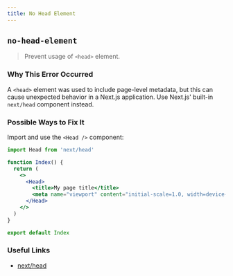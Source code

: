 ```yaml
---
title: No Head Element
---
```


## `no-head-element`

> Prevent usage of `<head>` element.

### Why This Error Occurred

A `<head>` element was used to include page-level metadata, but this can cause unexpected behavior in a Next.js application. Use Next.js' built-in `next/head` component instead.

### Possible Ways to Fix It

Import and use the `<Head />` component:

```jsx filename="pages/index.js"
import Head from 'next/head'

function Index() {
  return (
    <>
      <Head>
        <title>My page title</title>
        <meta name="viewport" content="initial-scale=1.0, width=device-width" />
      </Head>
    </>
  )
}

export default Index
```

### Useful Links

- [next/head](/docs/pages/api-reference/components/head)
